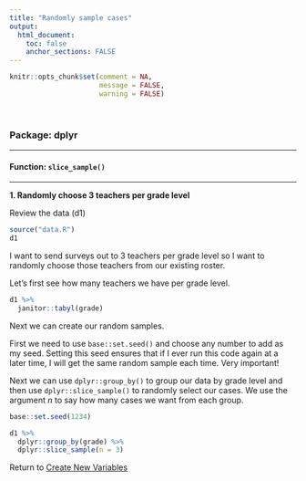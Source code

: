 ```yaml
---
title: "Randomly sample cases"
output: 
  html_document:
    toc: false
    anchor_sections: FALSE
---
```


```r
knitr::opts_chunk$set(comment = NA,
                      message = FALSE,
                      warning = FALSE)
```

<br>

### Package: dplyr

---

#### Function: `slice_sample()`

---


**1\. Randomly choose 3 teachers per grade level**

Review the data (d1)

```r

source("data.R")
d1

```

I want to send surveys out to 3 teachers per grade level so I want to randomly choose those teachers from our existing roster.

Let's first see how many teachers we have per grade level.

```r

d1 %>%
  janitor::tabyl(grade)
```

Next we can create our random samples. 

First we need to use `base::set.seed()` and choose any number to add as my seed. Setting this seed ensures that if I ever run this code again at a later time, I will get the same random sample each time. Very important!

Next we can use `dplyr::group_by()` to group our data by grade level and then use `dplyr::slice_sample()` to randomly select our cases. We use the argument *n* to say how many cases we want from each group.

```r

base::set.seed(1234)

d1 %>%
  dplyr::group_by(grade) %>%
  dplyr::slice_sample(n = 3)

```



Return to [Create New Variables](https://github.com/Cghlewis/data-wrangling-functions/wiki/Create New Variables)
